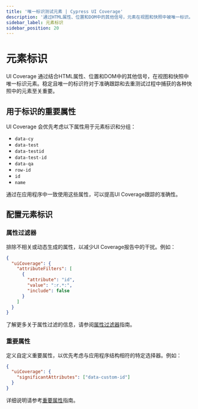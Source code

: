```yaml
---
title: '唯一标识测试元素 | Cypress UI Coverage'
description: '通过HTML属性、位置和DOM中的其他信号，元素在视图和快照中被唯一标识。'
sidebar_label: 元素标识
sidebar_position: 20
---
```


<ProductHeading product="ui-coverage" />

# 元素标识

UI Coverage 通过结合HTML属性、位置和DOM中的其他信号，在视图和快照中唯一标识元素。稳定且唯一的标识符对于准确跟踪和去重测试过程中捕获的各种快照中的元素至关重要。

## 用于标识的重要属性

UI Coverage 会优先考虑以下属性用于元素标识和分组：

- `data-cy`
- `data-test`
- `data-testid`
- `data-test-id`
- `data-qa`
- `row-id`
- `id`
- `name`

通过在应用程序中一致使用这些属性，可以提高UI Coverage跟踪的准确性。

## 配置元素标识

### 属性过滤器

排除不相关或动态生成的属性，以减少UI Coverage报告中的干扰。例如：

```json
{
  "uiCoverage": {
    "attributeFilters": [
      {
        "attribute": "id",
        "value": ":r.*:",
        "include": false
      }
    ]
  }
}
```

了解更多关于属性过滤的信息，请参阅[属性过滤器](/ui-coverage/configuration/attributefilters)指南。

### 重要属性

定义自定义重要属性，以优先考虑与应用程序结构相符的特定选择器。例如：

```json
{
  "uiCoverage": {
    "significantAttributes": ["data-custom-id"]
  }
}
```

详细说明请参考[重要属性](/ui-coverage/configuration/significantattributes)指南。